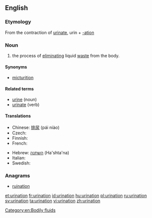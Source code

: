 {{wikipedia}}
==English==

===Etymology===
From the contraction of [[urinate]], urin + [[-ation]]

===Noun===
{{en-noun}}

# the process of [[eliminating]] liquid [[waste]] from the body.

====Synonyms====
* [[micturition]]

====Related terms====
* [[urine]] (noun)
* [[urinate]] (verb)

====Translations====
{{trans-top|the process of eliminating liquid waste from the body}}
* Chinese: [[排尿]] (pái niào)
* Czech: {{t-|cs|močení|n}}
* Finnish: {{t-|fi|virtsaaminen}}
* French: {{t+|fr|miction|f}}
{{trans-mid}}
* Hebrew: [[השתנה]] (Ha'shta'na) {{f}}
* Italian: {{t+|it|minzione|f}}
* Swedish: {{t|sv|urinering|c}}
{{trans-bottom}}

===Anagrams===
* [[ruination]]

[[Category:en:Bodily fluids]]

[[et:urination]]
[[fr:urination]]
[[id:urination]]
[[hu:urination]]
[[pl:urination]]
[[ru:urination]]
[[sv:urination]]
[[ta:urination]]
[[vi:urination]]
[[zh:urination]]